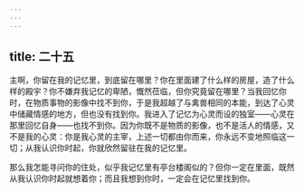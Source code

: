 ```yaml
---
---
---
```

title: 二十五
---

主啊，你留在我的记忆里，到底留在哪里？你在里面建了什么样的房屋，造了什么样的殿宇？你不嫌弃我记忆的卑陋，慨然莅临，但你究竟留在哪里？当我回忆你时，在物质事物的影像中找不到你，于是我超越了与禽兽相同的本能，到达了心灵中储藏情感的地方，但也没有找到你。我进入了记忆为心灵而设的独室——心灵在那里回忆自身——也找不到你。因为你既不是物质的影像，也不是活人的情感，又不是我的心灵：你是我心灵的主宰，上述一切都由你而来，你永远不变地照临这一切；从我认识你时起，你就欣然留驻在我的记忆里。

那么我怎能寻问你的住处，似乎我记忆里有亭台楼阁似的？但你一定在里面，既然从我认识你时起就想着你；而且我想到你时，一定会在记忆里找到你。